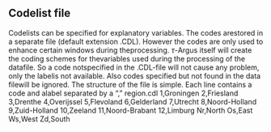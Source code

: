 ## Codelist file
Codelists can be specified for explanatory variables. The codes arestored in a separate file (default extension .CDL).
However the codes are only used to enhance certain windows during theprocessing. $\tau$-Argus itself will create the coding schemes for thevariables used during the processing of the datafile. So a code notspecified in the .CDL-file will not cause any problem, only the labelis not available. Also codes specified but not found in the data filewill be ignored.
The structure of the file is simple. Each line contains a code and alabel separated by a ","
region.cdl
1,Groningen
2,Friesland
3,Drenthe
4,Overijssel
5,Flevoland
6,Gelderland
7,Utrecht
8,Noord-Holland
9,Zuid-Holland
10,Zeeland
11,Noord-Brabant
12,Limburg
Nr,North
Os,East
Ws,West
Zd,South

